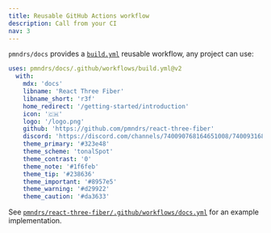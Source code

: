 ```yaml
---
title: Reusable GitHub Actions workflow
description: Call from your CI
nav: 3
---
```


`pmndrs/docs` provides a [`build.yml`](.github/workflows/build.yml) reusable workflow, any project can use:

```yml
uses: pmndrs/docs/.github/workflows/build.yml@v2
  with:
    mdx: 'docs'
    libname: 'React Three Fiber'
    libname_short: 'r3f'
    home_redirect: '/getting-started/introduction'
    icon: '🇨🇭'
    logo: '/logo.png'
    github: 'https://github.com/pmndrs/react-three-fiber'
    discord: 'https://discord.com/channels/740090768164651008/740093168770613279'
    theme_primary: '#323e48'
    theme_scheme: 'tonalSpot'
    theme_contrast: '0'
    theme_note: '#1f6feb'
    theme_tip: '#238636'
    theme_important: '#8957e5'
    theme_warning: '#d29922'
    theme_caution: '#da3633'
```

See [`pmndrs/react-three-fiber/.github/workflows/docs.yml`](https://github.com/pmndrs/react-three-fiber/blob/master/.github/workflows/docs.yml) for an example implementation.
